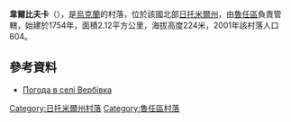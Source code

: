 {{coord|49|46|41|N|29|26|7|E|scale:30000|display=title}}

'''韋爾比夫卡'''（{{lang-uk|Вербівка}}），是[[烏克蘭|烏克蘭]]的村落，位於該國北部[[日托米爾州|日托米爾州]]，由[[魯任區|魯任區]]負責管轄，始建於1754年，面積2.12平方公里，海拔高度224米，2001年該村落人口604。

==參考資料==
* [http://weather.in.ua/ua/zhitomirskaja/3092 Погода в селі Вербівка] {{Wayback|url=http://weather.in.ua/ua/zhitomirskaja/3092 |date=20111219172500 }}

{{DEFAULTSORT:Вербівка}}
[[Category:日托米爾州村落|Category:日托米爾州村落]]
[[Category:魯任區村落|Category:魯任區村落]]


{{Zhytomyr-geo-stub}}
